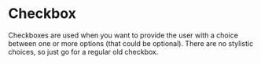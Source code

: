 
<Meta title="Forms|Checkbox" component={Checkbox} />

# Checkbox

Checkboxes are used when you want to provide the user with a choice between one or more options (that could be optional). There are no stylistic choices, so just go for a regular old checkbox.

<Preview>
  <Story name="All">
    <ExampleContainer>
      <Checkbox label="Checkbox" />
      <Checkbox label="Always true" isChecked={true} />
      <Checkbox label="Always false" isChecked={false} />
      <Checkbox label="Disabled" disabled={true} />
      <Checkbox label="Disabled" disabled={true} isChecked={true} />
      <Checkbox label="Error" error={true} />
    </ExampleContainer>
  </Story>
</Preview>

<Props of={Checkbox} />
